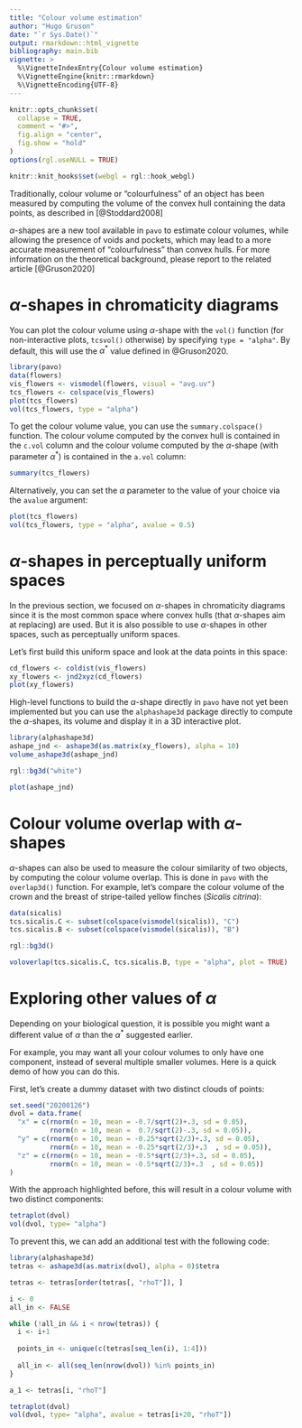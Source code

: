 ```yaml
---
title: "Colour volume estimation"
author: "Hugo Gruson"
date: "`r Sys.Date()`"
output: rmarkdown::html_vignette
bibliography: main.bib
vignette: >
  %\VignetteIndexEntry{Colour volume estimation}
  %\VignetteEngine{knitr::rmarkdown}
  %\VignetteEncoding{UTF-8}
---
```


```r
knitr::opts_chunk$set(
  collapse = TRUE,
  comment = "#>",
  fig.align = "center",
  fig.show = "hold"
)
options(rgl.useNULL = TRUE)
```

```r
knitr::knit_hooks$set(webgl = rgl::hook_webgl)
```

Traditionally, colour volume or "colourfulness" of an object has been measured
by computing the volume of the convex hull containing the data points, as
described in [@Stoddard2008]

$\alpha$-shapes are a new tool available in `pavo` to estimate colour volumes, 
while allowing the presence of voids and pockets, which may lead to a more
accurate measurement of "colourfulness" than convex hulls. For more information
on the theoretical background, please report to the related article [@Gruson2020]

# $\alpha$-shapes in chromaticity diagrams

You can plot the colour volume using $\alpha$-shape with the `vol()` function
(for non-interactive plots, `tcsvol()` otherwise) by specifying 
`type = "alpha"`. By default, this will use the $\alpha^*$ value defined in 
@Gruson2020.

```r
library(pavo)
data(flowers)
vis_flowers <- vismodel(flowers, visual = "avg.uv")
tcs_flowers <- colspace(vis_flowers)
plot(tcs_flowers)
vol(tcs_flowers, type = "alpha")
```

To get the colour volume value, you can use the `summary.colspace()` function. 
The colour volume computed by the convex hull is contained in the `c.vol` column
and the colour volume computed by the $\alpha$-shape (with parameter $\alpha^*$)
is contained in the `a.vol` column:

```r
summary(tcs_flowers)
```

Alternatively, you can set the $\alpha$ parameter to the value of your choice via the `avalue` 
argument:

```r
plot(tcs_flowers)
vol(tcs_flowers, type = "alpha", avalue = 0.5)
```

# $\alpha$-shapes in perceptually uniform spaces

In the previous section, we focused on $\alpha$-shapes in chromaticity diagrams since
it is the most common space where convex hulls (that $\alpha$-shapes aim at
replacing) are used. But it is also possible to use $\alpha$-shapes in other spaces,
such as perceptually uniform spaces.

Let's first build this uniform space and look at the data points in this space:

```r
cd_flowers <- coldist(vis_flowers)
xy_flowers <- jnd2xyz(cd_flowers)
plot(xy_flowers)
```

High-level functions to build the $\alpha$-shape directly in `pavo` have not yet
been implemented but you can use the `alphashape3d` package directly to compute
the $\alpha$-shapes, its volume and display it in a 3D interactive plot.

```r
library(alphashape3d)
ashape_jnd <- ashape3d(as.matrix(xy_flowers), alpha = 10)
volume_ashape3d(ashape_jnd)
```

```r
rgl::bg3d("white") 
```

```r
plot(ashape_jnd)
```

# Colour volume overlap with $\alpha$-shapes

$\alpha$-shapes can also be used to measure the colour similarity of two objects, 
by computing the colour volume overlap. This is done in `pavo` with the 
`overlap3d()` function. For example, let's compare the colour volume of the 
crown and the breast of stripe-tailed yellow finches (*Sicalis citrina*):


```r
data(sicalis)
tcs.sicalis.C <- subset(colspace(vismodel(sicalis)), "C")
tcs.sicalis.B <- subset(colspace(vismodel(sicalis)), "B")
```

```r
rgl::bg3d()
```

```r
voloverlap(tcs.sicalis.C, tcs.sicalis.B, type = "alpha", plot = TRUE)
```

# Exploring other values of $\alpha$

Depending on your biological question, it is possible you might want a different
value of $\alpha$ than the $\alpha^*$ suggested earlier. 

For example, you may want all your colour volumes to only have one component,
instead of several multiple smaller volumes. Here is a quick demo of how you can
do this.

First, let's create a dummy dataset with two distinct clouds of points:

```r
set.seed("20200126")
dvol = data.frame(
  "x" = c(rnorm(n = 10, mean = -0.7/sqrt(2)+.3, sd = 0.05),
          rnorm(n = 10, mean =  0.7/sqrt(2)-.3, sd = 0.05)),
  "y" = c(rnorm(n = 10, mean = -0.25*sqrt(2/3)+.3, sd = 0.05),
          rnorm(n = 10, mean = -0.25*sqrt(2/3)+.3  , sd = 0.05)),
  "z" = c(rnorm(n = 10, mean = -0.5*sqrt(2/3)+.3, sd = 0.05),
          rnorm(n = 10, mean = -0.5*sqrt(2/3)+.3  , sd = 0.05))
)
```

With the approach highlighted before, this will result in a colour volume with
two distinct components:

```r
tetraplot(dvol)
vol(dvol, type= "alpha")
```

To prevent this, we can add an additional test with the following code:

```r
library(alphashape3d)
tetras <- ashape3d(as.matrix(dvol), alpha = 0)$tetra

tetras <- tetras[order(tetras[, "rhoT"]), ]

i <- 0
all_in <- FALSE

while (!all_in && i < nrow(tetras)) {
  i <- i+1
  
  points_in <- unique(c(tetras[seq_len(i), 1:4]))
  
  all_in <- all(seq_len(nrow(dvol)) %in% points_in)
}

a_1 <- tetras[i, "rhoT"]
```


```r
tetraplot(dvol)
vol(dvol, type= "alpha", avalue = tetras[i+20, "rhoT"])
```
